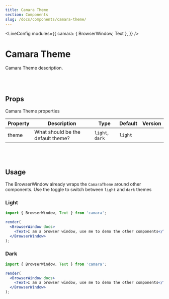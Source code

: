 ```yaml
---
title: Camara Theme
section: Components
slug: /docs/components/camara-theme/
---
```



<!-- Define `camara` module as `{ BrowserWindow }` -->

<LiveConfig
  modules={{
    camara: { BrowserWindow, Text },
  }}
/>

# Camara Theme

Camara Theme description.

<br></br>

## Props

Camara Theme properties

| Property | Description                       | Type            | Default | Version |
| -------- | --------------------------------- | --------------- | ------- | ------- |
| theme    | What should be the default theme? | `light`, `dark` | `light` |         |

<br></br>

## Usage

The BrowserWindow already wraps the `CamaraTheme` around other components. Use the toggle to switch between `light` and `dark` themes

### Light

```jsx live noInline
import { BrowserWindow, Text } from 'camara';

render(
  <BrowserWindow docs>
    <Text>I am a browser window, use me to demo the other components</Text>
  </BrowserWindow>
);
```

### Dark

```jsx live noInline
import { BrowserWindow, Text } from 'camara';

render(
  <BrowserWindow docs>
    <Text>I am a browser window, use me to demo the other components</Text>
  </BrowserWindow>
);
```

